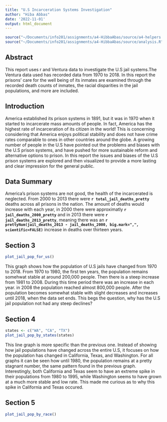 ```yaml
---
title: "U.S Incarceration Systems Investigation"
author: "Hiba Abbas"
date: '2022-11-01'
output: html_document
---
```


```r
source("~/Documents/info201/assignments/a4-HibbaAbas/source/a4-helpers.R")
source("~/Documents/info201/assignments/a4-HibbaAbas/source/analysis.R")

```

## Abstract 
This report uses r and Ventura data to investigate the U.S jail systems.The Ventura data used has recorded data from 1970 to 2018. In this report the prisons' care for the well being of its inmates are examined through the recorded death counts of inmates, the racial disparities in the jail populations, and more are included.

## Introduction 
America established its prison systems in 1891, but it was in 1970 when it started to incarcerate mass amounts of people. In fact, America has the highest rate of incarceration of its citizen in the world! This is concerning considering that America enjoys political stability and does not have crime rates comparable to ones in other countries around the globe. A growing number of people in the U.S have pointed out the problems and biases with the U.S prison systems, and have pushed for more sustainable reform and alternative options to prison. 
In this report the issues and biases of the U.S prison systems are explored and then visualized to provide a more lasting and clear impression for the general public. 

## Data Summary 
America's prison systems are not good, the health of the incarcerated is neglected. From 2000 to 2013 there were **`r total_jail_deaths_pretty`** deaths across all prisons in the nation. The amount of deaths would increase with each year, in 2000 there were approximatly **`r jail_deaths_2000_pretty`** and in 2013 there were **`r jail_deaths_2013_pretty`**, meaning there was an **`r prettyNum(jail_deaths_2013 - jail_deaths_2000, big.mark=",", scientific=FALSE)`** increase in deaths over thirteen years. 


## Section 3

```r
plot_jail_pop_for_us()
```

This graph shows how the population of U.S jails have changed from 1970 to 2018. From 1970 to 1980, the first ten years, the population remains somehwat stable at around 200,000 people. Then there is a steep increase from 1981 to 2008. During this time period there was an increase in each year. in 2008 the population reached almost 800,000 people. After the population becomes somewhat stable with slight decreases and increases until 2018, when the data set ends. This begs the question, why has the U.S jail population not had any steep declines? 


## Section 4

```r
states <- c("WA", "CA", "TX")
plot_jail_pop_by_states(states)
```

This line graph is more specific than the previous one. Instead of showing how jail populations have changed across the entire U.S, it focuses on how the population has changed in California, Texas, and Washington. For all graphs it can be seen how until 1980, the population remains at a pretty stagnant number, the same pattern found in the previous graph. Interestingly, both California and Texas seem to have an extreme spike in their populations from 1980 to 1995, while Washington seems to have grown at a much more stable and low rate. This made me curious as to why this spike in California and Texas occured. 


## Section 5
```r
plot_jail_pop_by_race()
```





